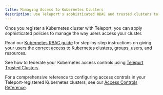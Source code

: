 ```yaml
---
title: Managing Access to Kubernetes Clusters
description: Use Teleport's sophisticated RBAC and trusted clusters to ensure that your teams have the correct access to your Kubernetes clusters.
---
```


Once you register a Kubernetes cluster with Teleport, you can apply
sophisticated policies to manage the way users access your cluster.

Read our [Kubernetes RBAC guide](rbac.mdx) for step-by-step
instructions on giving your users the correct access to Kubernetes clusters,
groups, users, and resources.

See how to federate your Kubernetes access controls using [Teleport Trusted
Clusters](federation.mdx).

For a comprehensive reference to configuring access controls in your
Teleport-registered Kubernetes clusters, see our [Access Controls
Reference](../controls.mdx).
